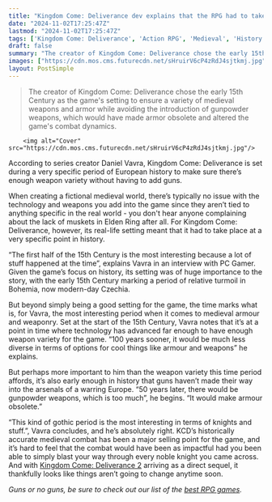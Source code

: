 ```yaml
---
title: "Kingdom Come: Deliverance dev explains that the RPG had to take place at a very specific point in time - so that there aren’t any guns"
date: "2024-11-02T17:25:47Z"
lastmod: "2024-11-02T17:25:47Z"
tags: ['Kingdom Come: Deliverance', 'Action RPG', 'Medieval', 'History', 'Bohemia', 'Czechia', 'Combat', 'Armour', 'Weapons', 'Guns']
draft: false
summary: "The creator of Kingdom Come: Deliverance chose the early 15th Century as the game's setting to ensure a variety of medieval weapons and armor while avoiding the introduction of gunpowder weapons, which would have made armor obsolete and altered the game's combat dynamics."
images: ["https://cdn.mos.cms.futurecdn.net/sHruirV6cP4zRdJ4sjtkmj.jpg"]
layout: PostSimple
---
```

> The creator of Kingdom Come: Deliverance chose the early 15th Century as the game's setting to ensure a variety of medieval weapons and armor while avoiding the introduction of gunpowder weapons, which would have made armor obsolete and altered the game's combat dynamics.


        <img alt="Cover" src="https://cdn.mos.cms.futurecdn.net/sHruirV6cP4zRdJ4sjtkmj.jpg"/>
        
According to series creator Daniel Vavra, Kingdom Come: Deliverance is set during a very specific period of European history to make sure there’s enough weapon variety without having to add guns.

When creating a fictional medieval world, there’s typically no issue with the technology and weapons you add into the game since they aren’t tied to anything specific in the real world - you don't hear anyone complaining about the lack of muskets in Elden Ring after all. For Kingdom Come: Deliverance, however, its real-life setting meant that it had to take place at a very specific point in history.

“The first half of the 15th Century is the most interesting because a lot of stuff happened at the time”, explains Vavra in an interview with PC Gamer. Given the game’s focus on history, its setting was of huge importance to the story, with the early 15th Century marking a period of relative turmoil in Bohemia, now modern-day Czechia. 

But beyond simply being a good setting for the game, the time marks what is, for Vavra, the most interesting period when it comes to medieval armour and weaponry. Set at the start of the 15th Century, Vavra notes that it’s at a point in time where technology has advanced far enough to have enough weapon variety for the game. “100 years sooner, it would be much less diverse in terms of options for cool things like armour and weapons” he explains.

But perhaps more important to him than the weapon variety this time period affords, it’s also early enough in history that guns haven’t made their way into the arsenals of a warring Europe. “50 years later, there would be gunpowder weapons, which is too much”, he begins. “It would make armour obsolete.”

“This kind of gothic period is the most interesting in terms of knights and stuff.”, Vavra concludes, and he’s absolutely right. KCD’s historically accurate medieval combat has been a major selling point for the game, and it’s hard to feel that the combat would have been as impactful had you been able to simply blast your way through every noble knight you came across. And with [Kingdom Come: Deliverance 2](https://www.gamesradar.com/games/action-rpg/after-playing-four-hours-of-kingdom-come-deliverance-2-im-sold-on-this-deeply-ambitious-return-to-medieval-bohemia/) arriving as a direct sequel, it thankfully looks like things aren’t going to change anytime soon.

*Guns or no guns, be sure to check out our list of the *[<em>best RPG games</em>](https://www.gamesradar.com/best-rpg-games/)*.*
        